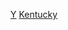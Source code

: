 {{United States topic|prefix=:Category:各年}}
{{Commons category|Kentucky by year}}
[[Category:肯塔基州各時期歷史|Y]]
[[Category:美国各州各年|Kentucky]]